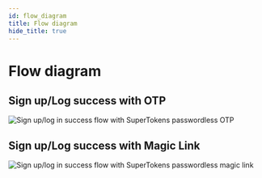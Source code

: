 ```yaml
---
id: flow_diagram
title: Flow diagram
hide_title: true
---
```


<!-- COPY DOCS -->
<!-- ./passwordless/flow_diagram.mdx -->

# Flow diagram

## Sign up/Log success with OTP

<img alt="Sign up/log in success flow with SuperTokens passwordless OTP" src="/img/passwordless/diagrams/otp_flow.png" />

## Sign up/Log success with Magic Link

<img alt="Sign up/log in success flow with SuperTokens passwordless magic link" src="/img/passwordless/diagrams/magic_link_flow.png" />
